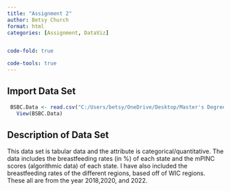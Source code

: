 ```yaml
---
title: "Assignment 2"
author: Betsy Church
format: html
categories: [Assignment, DataViz]


code-fold: true

code-tools: true
---
```


## Import Data Set

```r
 BSBC.Data <- read.csv("C:/Users/betsy/OneDrive/Desktop/Master's Degree/BSBC Data.csv")
   View(BSBC.Data)
```

## Description of Data Set

This data set is tabular data and the attribute is categorical/quantitative. The data includes the breastfeeding rates (in %) of each state and the mPINC scores (algorithmic data) of each state. I have also included the breastfeeding rates of the different regions, based off of WIC regions. These all are from the year 2018,2020, and 2022.
